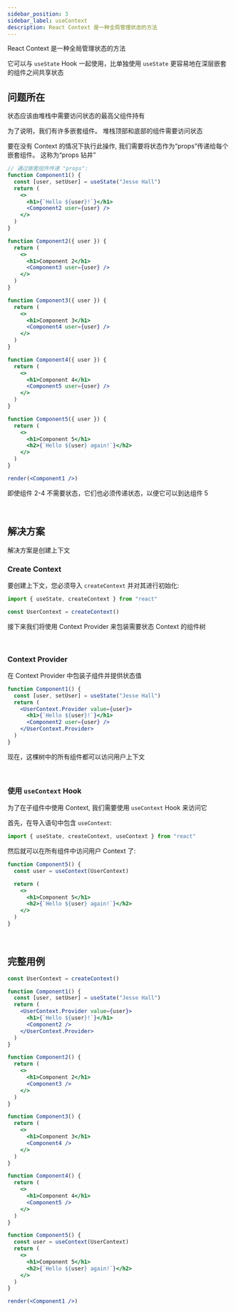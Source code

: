 ```yaml
---
sidebar_position: 3
sidebar_label: useContext
description: React Context 是一种全局管理状态的方法
---
```


React Context 是一种全局管理状态的方法

它可以与 `useState` Hook 一起使用，比单独使用 `useState` 更容易地在深层嵌套的组件之间共享状态

## 问题所在

状态应该由堆栈中需要访问状态的最高父组件持有

为了说明，我们有许多嵌套组件。 堆栈顶部和底部的组件需要访问状态

要在没有 Context 的情况下执行此操作, 我们需要将状态作为“props”传递给每个嵌套组件。 这称为“props 钻井”

```jsx live noInline
// 通过嵌套组件传递 "props":
function Component1() {
  const [user, setUser] = useState("Jesse Hall")
  return (
    <>
      <h1>{`Hello ${user}!`}</h1>
      <Component2 user={user} />
    </>
  )
}

function Component2({ user }) {
  return (
    <>
      <h1>Component 2</h1>
      <Component3 user={user} />
    </>
  )
}

function Component3({ user }) {
  return (
    <>
      <h1>Component 3</h1>
      <Component4 user={user} />
    </>
  )
}

function Component4({ user }) {
  return (
    <>
      <h1>Component 4</h1>
      <Component5 user={user} />
    </>
  )
}

function Component5({ user }) {
  return (
    <>
      <h1>Component 5</h1>
      <h2>{`Hello ${user} again!`}</h2>
    </>
  )
}

render(<Component1 />)
```

即使组件 2-4 不需要状态，它们也必须传递状态，以便它可以到达组件 5

<br />

## 解决方案

解决方案是创建上下文

### Create Context

要创建上下文，您必须导入 `createContext` 并对其进行初始化:

```jsx
import { useState, createContext } from "react"

const UserContext = createContext()
```

接下来我们将使用 Context Provider 来包装需要状态 Context 的组件树

<br />

### Context Provider

在 Context Provider 中包装子组件并提供状态值

```jsx
function Component1() {
  const [user, setUser] = useState("Jesse Hall")
  return (
    <UserContext.Provider value={user}>
      <h1>{`Hello ${user}!`}</h1>
      <Component2 user={user} />
    </UserContext.Provider>
  )
}
```

现在，这棵树中的所有组件都可以访问用户上下文

<br />

### 使用 `useContext` Hook

为了在子组件中使用 Context, 我们需要使用 `useContext` Hook 来访问它

首先，在导入语句中包含 `useContext`:

```jsx
import { useState, createContext, useContext } from "react"
```

然后就可以在所有组件中访问用户 Context 了:

```jsx
function Component5() {
  const user = useContext(UserContext)

  return (
    <>
      <h1>Component 5</h1>
      <h2>{`Hello ${user} again!`}</h2>
    </>
  )
}
```

<br />

## 完整用例

```jsx live noInline
const UserContext = createContext()

function Component1() {
  const [user, setUser] = useState("Jesse Hall")
  return (
    <UserContext.Provider value={user}>
      <h1>{`Hello ${user}!`}</h1>
      <Component2 />
    </UserContext.Provider>
  )
}

function Component2() {
  return (
    <>
      <h1>Component 2</h1>
      <Component3 />
    </>
  )
}

function Component3() {
  return (
    <>
      <h1>Component 3</h1>
      <Component4 />
    </>
  )
}

function Component4() {
  return (
    <>
      <h1>Component 4</h1>
      <Component5 />
    </>
  )
}

function Component5() {
  const user = useContext(UserContext)
  return (
    <>
      <h1>Component 5</h1>
      <h2>{`Hello ${user} again!`}</h2>
    </>
  )
}

render(<Component1 />)
```
